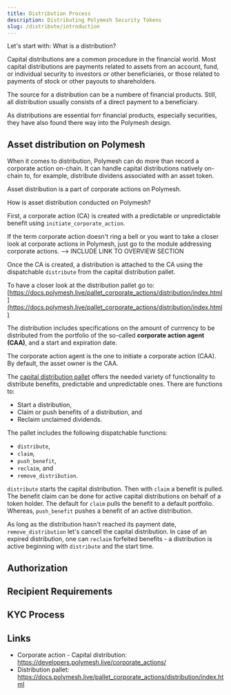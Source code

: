 ```yaml
---
title: Distribution Process
description: Distributing Polymesh Security Tokens
slug: /distribute/introduction
---
```


Let's start with: What is a distribution?

Capital distributions are a common procedure in the financial world. Most capital distributions are payments related to assets from an account, fund, or individual security to investors or other beneficiaries, or those related to payments of stock or other payouts to shareholders.

The source for a distribution can be a numbere of financial products. Still, all distribution usually consists of a direct payment to a beneficiary.

As distributions are essential forr financial products, especially securities, they have also found there way into the Polymesh design.

## Asset distribution on Polymesh

When it comes to distribution, Polymesh can do more than record a corporate action on-chain. It can handle capital distributions natively on-chain to, for example, distribute dividens associated with an asset token.

Asset distribution is a part of corporate actions on Polymesh.

How is asset distribution conducted on Polymesh?

First, a corporate action (CA) is created with a predictable or unpredictable benefit using ```initiate_corporate_action```.

<HighlightBox type="tip">

If the term corporate action doesn't ring a bell or you want to take a closer look at corporate actions in Polymesh, just go to the module addressing corporate actions. --> INCLUDE LINK TO OVERVIEW SECTION

</HighlightBox>

Once the CA is created, a distribution is attached to the CA using the dispatchable ```distribute``` from the capital distribution pallet.

<HighlightBox type="info">

To have a closer look at the distribution pallet go to: [https://docs.polymesh.live/pallet_corporate_actions/distribution/index.html](https://docs.polymesh.live/pallet_corporate_actions/distribution/index.html)

</HighlightBox>

The distribution includes specifications on the amount of currrency to be distributed from the portfolio of the so-called **corporate action agent (CAA)**, and a start and expiration date.

<HighlightBox type="info">

The corporate action agent is the one to initiate a corporate action (CAA). By default, the asset owner is the CAA.

</HighlightBox>

The [capital distribution pallet](https://docs.polymesh.live/pallet_corporate_actions/distribution/index.html) offers the needed variety of functionality to distribute benefits, predictable and unpredictable ones. There are functions to:

* Start a distribution,
* Claim or push benefits of a distribution, and
* Reclaim unclaimed dividends.

The pallet includes the following dispatchable functions:

* ```distribute```,
* ```claim```,
* ```push_benefit```,
* ```reclaim```, and
* ```remove_distribution```.

```distribute``` starts the capital distribution. Then with ```claim``` a benefit is pulled. The benefit claim can be done for active capital distributions on behalf of a token holder. The default for ```claim``` pulls the benefit to a default portfolio. Whereas, ```push_benefit``` pushes a benefit of an active distribution.

As long as the distribution hasn't reached its payment date, ```remove_distribution``` let's cancell the capital distribution. In case of an expired distribution, one can ```reclaim``` forfeited benefits - a distribution is active beginning with ```distribute``` and the start time.

## Authorization


## Recipient Requirements


## KYC Process

## Links

* Corporate action - Capital distribution: https://developers.polymesh.live/corporate_actions/
* Distribution pallet: https://docs.polymesh.live/pallet_corporate_actions/distribution/index.html

